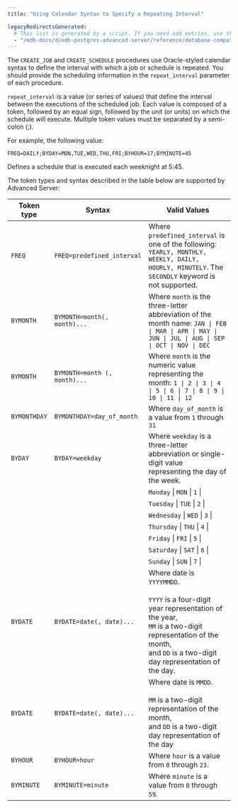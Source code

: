 ```yaml
---
title: "Using Calendar Syntax to Specify a Repeating Interval"

legacyRedirectsGenerated:
  # This list is generated by a script. If you need add entries, use the `legacyRedirects` key.
  - "/edb-docs/d/edb-postgres-advanced-server/reference/database-compatibility-for-oracle-developers-built-in-package-guide/13/using_calendar_syntax_to_specify_a_repeating_interval.html"
---
```


The `CREATE_JOB` and `CREATE_SCHEDULE` procedures use Oracle-styled calendar syntax to define the interval with which a job or schedule is repeated. You should provide the scheduling information in the `repeat_interval` parameter of each procedure.

`repeat_interval` is a value (or series of values) that define the interval between the executions of the scheduled job. Each value is composed of a token, followed by an equal sign, followed by the unit (or units) on which the schedule will execute. Multiple token values must be separated by a semi-colon (;).

For example, the following value:

 `FREQ=DAILY;BYDAY=MON,TUE,WED,THU,FRI;BYHOUR=17;BYMINUTE=45`

Defines a schedule that is executed each weeknight at 5:45.

The token types and syntax described in the table below are supported by Advanced Server:

| Token type   | Syntax                       | Valid Values                                                                                                                                                                                                   |
| ------------ | ---------------------------- | -------------------------------------------------------------------------------------------------------------------------------------------------------------------------------------------------------------- |
| `FREQ`       | `FREQ=predefined_interval`   | Where `predefined_interval` is one of the following: `YEARLY, MONTHLY, WEEKLY, DAILY, HOURLY, MINUTELY`. The `SECONDLY` keyword is not supported.                                                              |
| `BYMONTH`    | `BYMONTH=month(, month)...`  | Where `month` is the three-letter abbreviation of the month name: `JAN \| FEB \| MAR \| APR \| MAY \| JUN \| JUL \| AUG \| SEP \| OCT \| NOV \| DEC`                                                           |
| `BYMONTH`    | `BYMONTH=month (, month)...` | Where `month` is the numeric value representing the month: `1 \| 2 \| 3 \| 4 \| 5 \| 6 \| 7 \| 8 \| 9 \| 10 \| 11 \| 12`                                                                                       |
| `BYMONTHDAY` | `BYMONTHDAY=day_of_month`    | Where `day_of_month` is a value from `1` through `31`                                                                                                                                                          |
| `BYDAY`      | `BYDAY=weekday`              | Where `weekday` is a three-letter abbreviation or single-digit value representing the day of the week.                                                                                                         |
|              |                              | `Monday` \| `MON` \| `1` \|                                                                                                                                                                                    |
|              |                              | `Tuesday` \| `TUE` \| `2` \|                                                                                                                                                                                   |
|              |                              | `Wednesday` \| `WED` \| `3` \|                                                                                                                                                                                 |
|              |                              | `Thursday` \| `THU` \| `4` \|                                                                                                                                                                                  |
|              |                              | `Friday` \| `FRI` \| `5` \|                                                                                                                                                                                    |
|              |                              | `Saturday` \| `SAT` \| `6` \|                                                                                                                                                                                  |
|              |                              | `Sunday` \| `SUN` \| `7` \|                                                                                                                                                                                    |
| `BYDATE`     | `BYDATE=date(, date)...`     | Where date is `YYYYMMDD`.<br /><br />`YYYY` is a four-digit year representation of the year,<br />`MM` is a two-digit representation of the month,<br />and `DD` is a two-digit day representation of the day. |
| `BYDATE`     | `BYDATE=date(, date)...`     | Where date is `MMDD`.<br /><br />`MM` is a two-digit representation of the month,<br />and `DD` is a two-digit day representation of the day                                                                   |
| `BYHOUR`     | `BYHOUR=hour`                | Where `hour` is a value from `0` through `23`.                                                                                                                                                                 |
| `BYMINUTE`   | `BYMINUTE=minute`            | Where `minute` is a value from `0` through `59`.                                                                                                                                                               |
